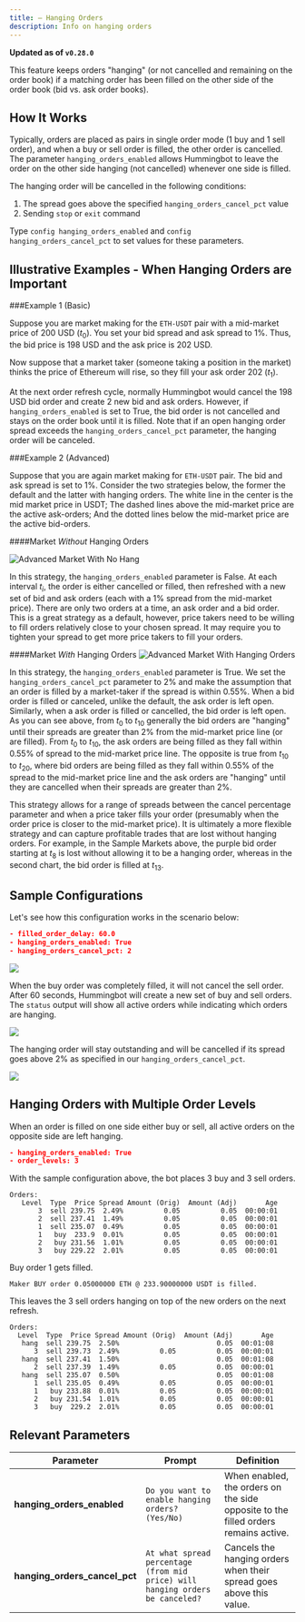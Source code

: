 ```yaml
---
title: — Hanging Orders
description: Info on hanging orders
---
```


**Updated as of `v0.28.0`**

This feature keeps orders "hanging" (or not cancelled and remaining on the order book) if a matching order has been filled on the other side of the order book (bid vs. ask order books).

## How It Works

Typically, orders are placed as pairs in single order mode (1 buy and 1 sell order), and when a buy or sell order is filled, the other order is cancelled. The parameter `hanging_orders_enabled` allows Hummingbot to leave the order on the other side hanging (not cancelled) whenever one side is filled.

The hanging order will be cancelled in the following conditions:

1. The spread goes above the specified `hanging_orders_cancel_pct` value
2. Sending `stop` or `exit` command

Type `config hanging_orders_enabled` and `config hanging_orders_cancel_pct` to set values for these parameters.

## Illustrative Examples - When Hanging Orders are Important

###Example 1 (Basic)

Suppose you are market making for the `ETH-USDT` pair with a mid-market price of 200 USD ($t_0$). You set your bid spread and ask spread to 1%. Thus, the bid price is 198 USD and the ask price is 202 USD.

Now suppose that a market taker (someone taking a position in the market) thinks the price of Ethereum will rise, so they fill your ask order 202 ($t_1$).

At the next order refresh cycle, normally Hummingbot would cancel the 198 USD bid order and create 2 new bid and ask orders. However, if `hanging_orders_enabled` is set to True, the bid order is not cancelled and stays on the order book until it is filled. Note that if an open hanging order spread exceeds the `hanging_orders_cancel_pct` parameter, the hanging order will be canceled.

###Example 2 (Advanced)

Suppose that you are again market making for `ETH-USDT` pair. The bid and ask spread is set to 1%. Consider the two strategies below, the former the default and the latter with hanging orders. The white line in the center is the mid market price in USDT; The dashed lines above the mid-market price are the active ask-orders; And the dotted lines below the mid-market price are the active bid-orders.

####Market _Without_ Hanging Orders

![Advanced Market With No Hang](/assets/img/hanging_orders_example_market_adv_no_hang.png)

In this strategy, the `hanging_orders_enabled` parameter is False. At each interval $t_i$, the order is either cancelled or filled, then refreshed with a new set of bid and ask orders (each with a 1% spread from the mid-market price). There are only two orders at a time, an ask order and a bid order. This is a great strategy as a default, however, price takers need to be willing to fill orders relatively close to your chosen spread. It may require you to tighten your spread to get more price takers to fill your orders.

####Market _With_ Hanging Orders
![Advanced Market With Hanging Orders](/assets/img/hanging_orders_example_market_adv_with_hang.png)

In this strategy, the `hanging_orders_enabled` parameter is True. We set the `hanging_orders_cancel_pct` parameter to 2% and make the assumption that an order is filled by a market-taker if the spread is within 0.55%. When a bid order is filled or canceled, unlike the default, the ask order is left open. Similarly, when a ask order is filled or cancelled, the bid order is left open. As you can see above, from $t_0$ to $t_{10}$ generally the bid orders are "hanging" until their spreads are greater than 2% from the mid-market price line (or are filled). From $t_0$ to $t_{10}$, the ask orders are being filled as they fall within 0.55% of spread to the mid-market price line. The opposite is true from $t_{10}$ to $t_{20}$, where bid orders are being filled as they fall within 0.55% of the spread to the mid-market price line and the ask orders are "hanging" until they are cancelled when their spreads are greater than 2%.

This strategy allows for a range of spreads between the cancel percentage parameter and when a price taker fills your order (presumably when the order price is closer to the mid-market price). It is ultimately a more flexible strategy and can capture profitable trades that are lost without hanging orders. For example, in the Sample Markets above, the purple bid order starting at $t_8$ is lost without allowing it to be a hanging order, whereas in the second chart, the bid order is filled at $t_{13}$.

## Sample Configurations

Let's see how this configuration works in the scenario below:

```json
- filled_order_delay: 60.0
- hanging_orders_enabled: True
- hanging_orders_cancel_pct: 2
```

![](/assets/img/hanging_order2.png)

When the buy order was completely filled, it will not cancel the sell order. After 60 seconds, Hummingbot will create a new set of buy and sell orders. The `status` output will show all active orders while indicating which orders are hanging.

![](/assets/img/hanging_order3.png)

The hanging order will stay outstanding and will be cancelled if its spread goes above 2% as specified in our `hanging_orders_cancel_pct`.

![](/assets/img/hanging_order4.png)

## Hanging Orders with Multiple Order Levels

When an order is filled on one side either buy or sell, all active orders on the opposite side are left hanging.

```json
- hanging_orders_enabled: True
- order_levels: 3
```

With the sample configuration above, the bot places 3 buy and 3 sell orders.

```
Orders:
   Level  Type  Price Spread Amount (Orig)  Amount (Adj)       Age
       3  sell 239.75  2.49%          0.05          0.05  00:00:01
       2  sell 237.41  1.49%          0.05          0.05  00:00:01
       1  sell 235.07  0.49%          0.05          0.05  00:00:01
       1   buy  233.9  0.01%          0.05          0.05  00:00:01
       2   buy 231.56  1.01%          0.05          0.05  00:00:01
       3   buy 229.22  2.01%          0.05          0.05  00:00:01
```

Buy order 1 gets filled.

```
Maker BUY order 0.05000000 ETH @ 233.90000000 USDT is filled.
```

This leaves the 3 sell orders hanging on top of the new orders on the next refresh.

```
Orders:
  Level  Type  Price Spread Amount (Orig)  Amount (Adj)       Age
   hang  sell 239.75  2.50%                        0.05  00:01:08
      3  sell 239.73  2.49%          0.05          0.05  00:00:01
   hang  sell 237.41  1.50%                        0.05  00:01:08
      2  sell 237.39  1.49%          0.05          0.05  00:00:01
   hang  sell 235.07  0.50%                        0.05  00:01:08
      1  sell 235.05  0.49%          0.05          0.05  00:00:01
      1   buy 233.88  0.01%          0.05          0.05  00:00:01
      2   buy 231.54  1.01%          0.05          0.05  00:00:01
      3   buy  229.2  2.01%          0.05          0.05  00:00:01

```

## Relevant Parameters

| Parameter                     | Prompt                                                                        | Definition                                                                         |
| ----------------------------- | ----------------------------------------------------------------------------- | ---------------------------------------------------------------------------------- |
| **hanging_orders_enabled**    | `Do you want to enable hanging orders? (Yes/No)`                              | When enabled, the orders on the side opposite to the filled orders remains active. |
| **hanging_orders_cancel_pct** | `At what spread percentage (from mid price) will hanging orders be canceled?` | Cancels the hanging orders when their spread goes above this value.                |

